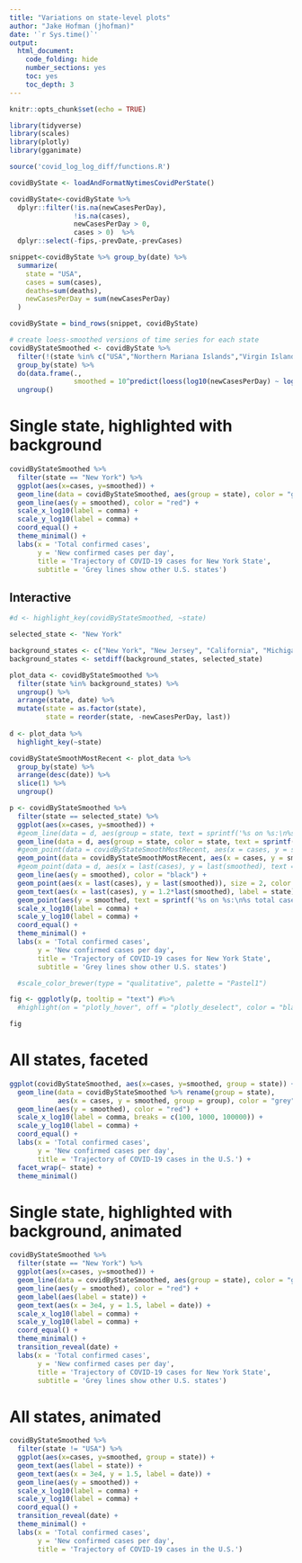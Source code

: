 ```yaml
---
title: "Variations on state-level plots"
author: "Jake Hofman (jhofman)"
date: '`r Sys.time()`'
output:
  html_document:
    code_folding: hide
    number_sections: yes
    toc: yes
    toc_depth: 3
---
```


```r
knitr::opts_chunk$set(echo = TRUE)
```

```r
library(tidyverse)
library(scales)
library(plotly)
library(gganimate)

source('covid_log_log_diff/functions.R')
```

```r
covidByState <- loadAndFormatNytimesCovidPerState()

covidByState<-covidByState %>% 
  dplyr::filter(!is.na(newCasesPerDay), 
                !is.na(cases), 
                newCasesPerDay > 0, 
                cases > 0)  %>%
  dplyr::select(-fips,-prevDate,-prevCases)

snippet<-covidByState %>% group_by(date) %>% 
  summarize(
    state = "USA",
    cases = sum(cases),
    deaths=sum(deaths),
    newCasesPerDay = sum(newCasesPerDay)
  )

covidByState = bind_rows(snippet, covidByState)

# create loess-smoothed versions of time series for each state
covidByStateSmoothed <- covidByState %>%
  filter(!(state %in% c("USA","Northern Mariana Islands","Virgin Islands","Guam"))) %>%
  group_by(state) %>%
  do(data.frame(.,
                smoothed = 10^predict(loess(log10(newCasesPerDay) ~ log10(cases), data = .), .))) %>%
  ungroup()
```

# Single state, highlighted with background
```r
covidByStateSmoothed %>%
  filter(state == "New York") %>%
  ggplot(aes(x=cases, y=smoothed)) +
  geom_line(data = covidByStateSmoothed, aes(group = state), color = "grey") +
  geom_line(aes(y = smoothed), color = "red") +
  scale_x_log10(label = comma) + 
  scale_y_log10(label = comma) +
  coord_equal() +
  theme_minimal() +
  labs(x = 'Total confirmed cases',
       y = 'New confirmed cases per day',
       title = 'Trajectory of COVID-19 cases for New York State',
       subtitle = 'Grey lines show other U.S. states')
```

## Interactive

```r

#d <- highlight_key(covidByStateSmoothed, ~state)

selected_state <- "New York"

background_states <- c("New York", "New Jersey", "California", "Michigan", "Louisiana", "Florida", "Massachusetts", "Illinois", "Pennsylvania", "Washington")
background_states <- setdiff(background_states, selected_state)

plot_data <- covidByStateSmoothed %>%
  filter(state %in% background_states) %>%
  ungroup() %>%
  arrange(state, date) %>%
  mutate(state = as.factor(state),
         state = reorder(state, -newCasesPerDay, last))
  
d <- plot_data %>%
  highlight_key(~state)

covidByStateSmoothMostRecent <- plot_data %>%
  group_by(state) %>%
  arrange(desc(date)) %>%
  slice(1) %>%
  ungroup()

p <- covidByStateSmoothed %>%
  filter(state == selected_state) %>%
  ggplot(aes(x=cases, y=smoothed)) +
  #geom_line(data = d, aes(group = state, text = sprintf('%s on %s:\n%s total cases\n%s new cases', state, date, comma(cases), comma(newCasesPerDay))), color = "grey") +
  geom_line(data = d, aes(group = state, color = state, text = sprintf('%s on %s:\n%s total cases\n%s new cases', state, date, comma(cases), comma(newCasesPerDay))), alpha = 0.5) +
  #geom_point(data = covidByStateSmoothMostRecent, aes(x = cases, y = smoothed, group = state), size = 2, color = "grey", alpha = 0.5) +
  geom_point(data = covidByStateSmoothMostRecent, aes(x = cases, y = smoothed, group = state, color = state), size = 2, alpha = 0.5) +
  #geom_point(data = d, aes(x = last(cases), y = last(smoothed), text = sprintf('Foo')), size = 2, color = "red", alpha = 0.5) +
  geom_line(aes(y = smoothed), color = "black") +
  geom_point(aes(x = last(cases), y = last(smoothed)), size = 2, color = "black", alpha = 0.5) +
  geom_text(aes(x = last(cases), y = 1.2*last(smoothed), label = state)) +
  geom_point(aes(y = smoothed, text = sprintf('%s on %s:\n%s total cases\n%s new cases', state, date, comma(cases), comma(newCasesPerDay))), size = 0, alpha = 0) +
  scale_x_log10(label = comma) + 
  scale_y_log10(label = comma) +
  coord_equal() +
  theme_minimal() +
  labs(x = 'Total confirmed cases',
       y = 'New confirmed cases per day',
       title = 'Trajectory of COVID-19 cases for New York State',
       subtitle = 'Grey lines show other U.S. states')

  #scale_color_brewer(type = "qualitative", palette = "Pastel1")

fig <- ggplotly(p, tooltip = "text") #%>%
  #highlight(on = "plotly_hover", off = "plotly_deselect", color = "black" )

fig
```

# All states, faceted
```r
ggplot(covidByStateSmoothed, aes(x=cases, y=smoothed, group = state)) +
  geom_line(data = covidByStateSmoothed %>% rename(group = state),
            aes(x = cases, y = smoothed, group = group), color = "grey") +
  geom_line(aes(y = smoothed), color = "red") +
  scale_x_log10(label = comma, breaks = c(100, 1000, 100000)) + 
  scale_y_log10(label = comma) +
  coord_equal() +
  labs(x = 'Total confirmed cases',
       y = 'New confirmed cases per day',
       title = 'Trajectory of COVID-19 cases in the U.S.') +
  facet_wrap(~ state) +
  theme_minimal()
```



# Single state, highlighted with background, animated
```r
covidByStateSmoothed %>%
  filter(state == "New York") %>%
  ggplot(aes(x=cases, y=smoothed)) +
  geom_line(data = covidByStateSmoothed, aes(group = state), color = "grey") +
  geom_line(aes(y = smoothed), color = "red") +
  geom_label(aes(label = state)) +
  geom_text(aes(x = 3e4, y = 1.5, label = date)) +
  scale_x_log10(label = comma) + 
  scale_y_log10(label = comma) +
  coord_equal() +
  theme_minimal() +
  transition_reveal(date) +
  labs(x = 'Total confirmed cases',
       y = 'New confirmed cases per day',
       title = 'Trajectory of COVID-19 cases for New York State',
       subtitle = 'Grey lines show other U.S. states')
```

# All states, animated
```r
covidByStateSmoothed %>%
  filter(state != "USA") %>%
  ggplot(aes(x=cases, y=smoothed, group = state)) +
  geom_text(aes(label = state)) +
  geom_text(aes(x = 3e4, y = 1.5, label = date)) +
  geom_line(aes(y = smoothed)) +
  scale_x_log10(label = comma) + 
  scale_y_log10(label = comma) +
  coord_equal() +
  transition_reveal(date) +
  theme_minimal() +
  labs(x = 'Total confirmed cases',
       y = 'New confirmed cases per day',
       title = 'Trajectory of COVID-19 cases in the U.S.')
```
